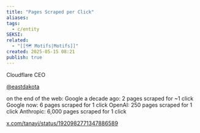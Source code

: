 ```yaml
---
title: "Pages Scraped per Click"
aliases: 
tags:
  - c/entity
SEKSI: 
related:
  - "[[🗺️ Motifs|Motifs]]"
created: 2025-05-15 08:21
publish: true
---
```




Cloudflare CEO

[@eastdakota](https://x.com/eastdakota)

on the end of the web: Google a decade ago: 2 pages scraped for ~1 click Google now: 6 pages scraped for 1 click OpenAI: 250 pages scraped for 1 click Anthropic: 6,000 pages scraped for 1 click

[x.com/tanayj/status/1920982771347886589](https://x.com/tanayj/status/1920982771347886589)
